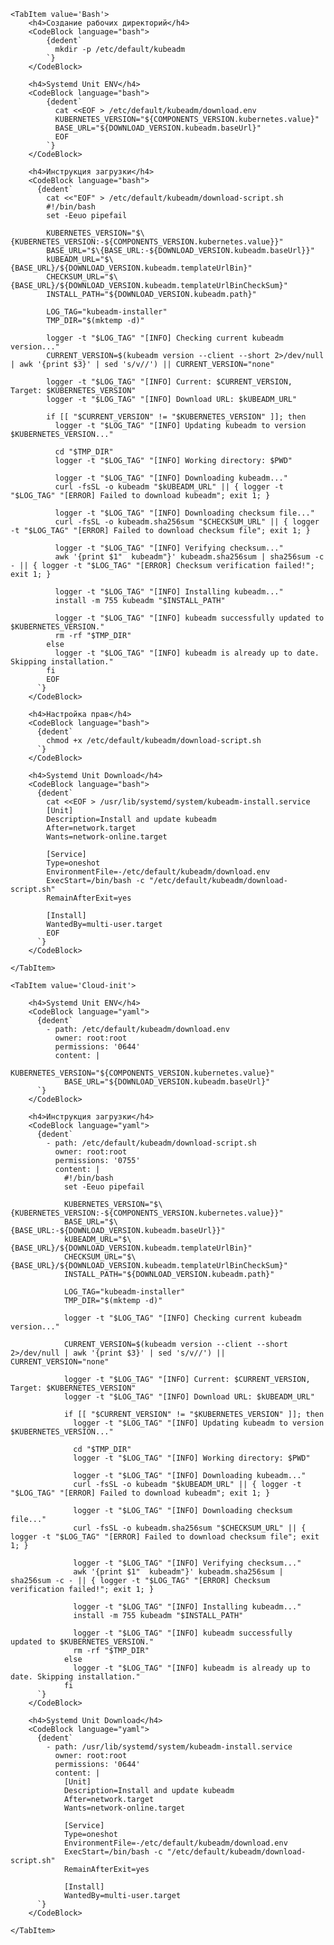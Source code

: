 

<Tabs groupId="install-type">

    <TabItem value='Bash'>
        <h4>Создание рабочих директорий</h4>
        <CodeBlock language="bash">
            {dedent`
              mkdir -p /etc/default/kubeadm
            `}
        </CodeBlock>

        <h4>Systemd Unit ENV</h4>
        <CodeBlock language="bash">
            {dedent`
              cat <<EOF > /etc/default/kubeadm/download.env
              KUBERNETES_VERSION="${COMPONENTS_VERSION.kubernetes.value}"
              BASE_URL="${DOWNLOAD_VERSION.kubeadm.baseUrl}"
              EOF
            `}
        </CodeBlock>

        <h4>Инструкция загрузки</h4>
        <CodeBlock language="bash">
          {dedent`
            cat <<"EOF" > /etc/default/kubeadm/download-script.sh
            #!/bin/bash
            set -Eeuo pipefail

            KUBERNETES_VERSION="$\{KUBERNETES_VERSION:-${COMPONENTS_VERSION.kubernetes.value}}"
            BASE_URL="$\{BASE_URL:-${DOWNLOAD_VERSION.kubeadm.baseUrl}}"
            kUBEADM_URL="$\{BASE_URL}/${DOWNLOAD_VERSION.kubeadm.templateUrlBin}"
            CHECKSUM_URL="$\{BASE_URL}/${DOWNLOAD_VERSION.kubeadm.templateUrlBinCheckSum}"
            INSTALL_PATH="${DOWNLOAD_VERSION.kubeadm.path}"

            LOG_TAG="kubeadm-installer"
            TMP_DIR="$(mktemp -d)"

            logger -t "$LOG_TAG" "[INFO] Checking current kubeadm version..."
            CURRENT_VERSION=$(kubeadm version --client --short 2>/dev/null | awk '{print $3}' | sed 's/v//') || CURRENT_VERSION="none"

            logger -t "$LOG_TAG" "[INFO] Current: $CURRENT_VERSION, Target: $KUBERNETES_VERSION"
            logger -t "$LOG_TAG" "[INFO] Download URL: $kUBEADM_URL"

            if [[ "$CURRENT_VERSION" != "$KUBERNETES_VERSION" ]]; then
              logger -t "$LOG_TAG" "[INFO] Updating kubeadm to version $KUBERNETES_VERSION..."

              cd "$TMP_DIR"
              logger -t "$LOG_TAG" "[INFO] Working directory: $PWD"

              logger -t "$LOG_TAG" "[INFO] Downloading kubeadm..."
              curl -fsSL -o kubeadm "$kUBEADM_URL" || { logger -t "$LOG_TAG" "[ERROR] Failed to download kubeadm"; exit 1; }

              logger -t "$LOG_TAG" "[INFO] Downloading checksum file..."
              curl -fsSL -o kubeadm.sha256sum "$CHECKSUM_URL" || { logger -t "$LOG_TAG" "[ERROR] Failed to download checksum file"; exit 1; }

              logger -t "$LOG_TAG" "[INFO] Verifying checksum..."
              awk '{print $1"  kubeadm"}' kubeadm.sha256sum | sha256sum -c - || { logger -t "$LOG_TAG" "[ERROR] Checksum verification failed!"; exit 1; }

              logger -t "$LOG_TAG" "[INFO] Installing kubeadm..."
              install -m 755 kubeadm "$INSTALL_PATH"

              logger -t "$LOG_TAG" "[INFO] kubeadm successfully updated to $KUBERNETES_VERSION."
              rm -rf "$TMP_DIR"
            else
              logger -t "$LOG_TAG" "[INFO] kubeadm is already up to date. Skipping installation."
            fi
            EOF
          `}
        </CodeBlock>

        <h4>Настройка прав</h4>
        <CodeBlock language="bash">
          {dedent`
            chmod +x /etc/default/kubeadm/download-script.sh
          `}
        </CodeBlock>

        <h4>Systemd Unit Download</h4>
        <CodeBlock language="bash">
          {dedent`
            cat <<EOF > /usr/lib/systemd/system/kubeadm-install.service
            [Unit]
            Description=Install and update kubeadm
            After=network.target
            Wants=network-online.target

            [Service]
            Type=oneshot
            EnvironmentFile=-/etc/default/kubeadm/download.env
            ExecStart=/bin/bash -c "/etc/default/kubeadm/download-script.sh"
            RemainAfterExit=yes

            [Install]
            WantedBy=multi-user.target
            EOF
          `}
        </CodeBlock>

    </TabItem>

    <TabItem value='Cloud-init'>

        <h4>Systemd Unit ENV</h4>
        <CodeBlock language="yaml">
          {dedent`
            - path: /etc/default/kubeadm/download.env
              owner: root:root
              permissions: '0644'
              content: |
                KUBERNETES_VERSION="${COMPONENTS_VERSION.kubernetes.value}"
                BASE_URL="${DOWNLOAD_VERSION.kubeadm.baseUrl}"
          `}
        </CodeBlock>

        <h4>Инструкция загрузки</h4>
        <CodeBlock language="yaml">
          {dedent`
            - path: /etc/default/kubeadm/download-script.sh
              owner: root:root
              permissions: '0755'
              content: |
                #!/bin/bash
                set -Eeuo pipefail

                KUBERNETES_VERSION="$\{KUBERNETES_VERSION:-${COMPONENTS_VERSION.kubernetes.value}}"
                BASE_URL="$\{BASE_URL:-${DOWNLOAD_VERSION.kubeadm.baseUrl}}"
                kUBEADM_URL="$\{BASE_URL}/${DOWNLOAD_VERSION.kubeadm.templateUrlBin}"
                CHECKSUM_URL="$\{BASE_URL}/${DOWNLOAD_VERSION.kubeadm.templateUrlBinCheckSum}"
                INSTALL_PATH="${DOWNLOAD_VERSION.kubeadm.path}"

                LOG_TAG="kubeadm-installer"
                TMP_DIR="$(mktemp -d)"

                logger -t "$LOG_TAG" "[INFO] Checking current kubeadm version..."

                CURRENT_VERSION=$(kubeadm version --client --short 2>/dev/null | awk '{print $3}' | sed 's/v//') || CURRENT_VERSION="none"

                logger -t "$LOG_TAG" "[INFO] Current: $CURRENT_VERSION, Target: $KUBERNETES_VERSION"
                logger -t "$LOG_TAG" "[INFO] Download URL: $kUBEADM_URL"

                if [[ "$CURRENT_VERSION" != "$KUBERNETES_VERSION" ]]; then
                  logger -t "$LOG_TAG" "[INFO] Updating kubeadm to version $KUBERNETES_VERSION..."

                  cd "$TMP_DIR"
                  logger -t "$LOG_TAG" "[INFO] Working directory: $PWD"

                  logger -t "$LOG_TAG" "[INFO] Downloading kubeadm..."
                  curl -fsSL -o kubeadm "$kUBEADM_URL" || { logger -t "$LOG_TAG" "[ERROR] Failed to download kubeadm"; exit 1; }

                  logger -t "$LOG_TAG" "[INFO] Downloading checksum file..."
                  curl -fsSL -o kubeadm.sha256sum "$CHECKSUM_URL" || { logger -t "$LOG_TAG" "[ERROR] Failed to download checksum file"; exit 1; }

                  logger -t "$LOG_TAG" "[INFO] Verifying checksum..."
                  awk '{print $1"  kubeadm"}' kubeadm.sha256sum | sha256sum -c - || { logger -t "$LOG_TAG" "[ERROR] Checksum verification failed!"; exit 1; }

                  logger -t "$LOG_TAG" "[INFO] Installing kubeadm..."
                  install -m 755 kubeadm "$INSTALL_PATH"

                  logger -t "$LOG_TAG" "[INFO] kubeadm successfully updated to $KUBERNETES_VERSION."
                  rm -rf "$TMP_DIR"
                else
                  logger -t "$LOG_TAG" "[INFO] kubeadm is already up to date. Skipping installation."
                fi
          `}
        </CodeBlock>

        <h4>Systemd Unit Download</h4>
        <CodeBlock language="yaml">
          {dedent`
            - path: /usr/lib/systemd/system/kubeadm-install.service
              owner: root:root
              permissions: '0644'
              content: |
                [Unit]
                Description=Install and update kubeadm
                After=network.target
                Wants=network-online.target

                [Service]
                Type=oneshot
                EnvironmentFile=-/etc/default/kubeadm/download.env
                ExecStart=/bin/bash -c "/etc/default/kubeadm/download-script.sh"
                RemainAfterExit=yes

                [Install]
                WantedBy=multi-user.target
          `}
        </CodeBlock>

    </TabItem>

</Tabs>
